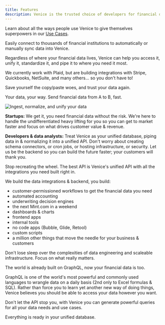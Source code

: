 ```yaml
---
title: Features
description: Venice is the trusted choice of developers for financial data infrastructure. We'll handle the data engineering, so you can do what you love.
---
```


<Tip>Learn about all the ways people use Venice to give themselves superpowers in our [Use Cases](/use-cases).</Tip>

<Card title="Financial data, fast" icon="money-bill-transfer">
  Easily connect to thousands of financial institutions to automatically or manually sync data into Venice.
</Card>

Regardless of where your financial data lives, Venice can help you access it,
unify it, standardize it, and pipe it to where you need it most.

We currently work with Plaid, but are building integrations with Stripe, Quickbooks,
NetSuite, and many others... so you don't have to!

Save yourself the copy/paste woes, and trust your data again.

<Card title="Pipelines" icon="bars-staggered">
  Your data, your way. Send financial data from A to B, fast.
</Card>

![Ingest, normalize, and unify your data](../images/synced.svg)

**Startups:** We get it, you need financial data without the risk. We're here to 
handle the undifferentiated heavy lifting for you so you can get to market faster
and focus on what drives customer value & revenue.

**Developers & data analysts:** Treat Venice as your unified database, piping 
data in & normalizing it into a unified API. Don't worry about creating schema connectors,
or cron jobs, or hosting infrastructure, or security. Let us be the backend so 
you can build the future faster; your customers will thank you.

<Card title="Unified API" icon="database">
  Stop recreating the wheel. The best API is 
  Venice's unified API with all the integrations you need built right in.
</Card>

We build the data integrations & backend, you build:

- customer-permissioned workflows to get the financial data you need
- automated accounting
- underwriting decision engines
- the next Mint.com in a weekend
- dashboards & charts
- frontend apps
- internal tools
- no code apps (Bubble, Glide, Retool)
- custom scripts
- a million other things that move the needle for your business & customers

Don't lose sleep over the complexities of data engineering and scaleable
infrastructure. Focus on what really matters.

<Card title="Simply powerful" icon="magnifying-glass-dollar">
  The world is already built on GraphQL, now your financial data is too.
</Card>

GraphQL is one of the world's most powerful and commonly used languages to wrangle
data on a daily basis (2nd only to Excel formulas & SQL). Rather than force you to
learn yet another new way of doing things, Venice believes you should be able 
to access your data however you want.

Don't let the API stop you, with Venice you can generate powerful queries for all 
your data needs and use cases.

Everything is ready in your unified database.